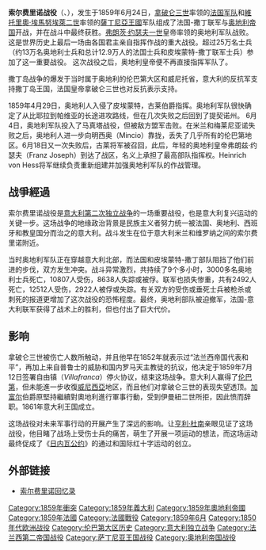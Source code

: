 {{expand|time=2010-01-15T15:54:20+00:00}}
{{Refimprove |time=2008-11-12T05:41:19+00:00 }}
{{Infobox military conflict
| conflict=索尔费里诺战役
| partof=[[第二次義大利獨立戰爭|第二次義大利獨立戰爭]]
| image=[[File:Yvon_Bataille_de_Solferino_Compiegne.jpg|300px]]
| caption=索尔费里诺战役
| date=1859年6月24日
| place=[[蘇法利諾|索尔费里诺]], [[倫巴第-威尼西亞王國|倫巴第-威尼西亞王國]]<br><small>（今日[[義大利|義大利]]境內的[[倫巴第|倫巴第]]）</small>
| coordinates={{Coord|45|22|2|N|10|33|59|E|type:event_region:IT_scale:50000|display=inline,title}}
| result=法薩聯軍獲勝<br>自由鎮停戰協定（1859年7月12日）
| combatant1={{flagicon|France}} [[法蘭西第二帝國|法國]]<br>{{flagicon|Kingdom of Sardinia|1848}} [[薩丁尼亞王國|薩丁尼亞]]
| combatant2={{flagicon|Austrian Empire}} [[奧地利帝國|奧地利]]
| commander1={{flagicon|France}} [[拿破崙三世|拿破崙三世<br>「法蘭西皇帝」]]<br>{{flagicon|Kingdom of Sardinia|1848}} [[維托里奧·埃馬努埃萊二世|維托里奧·埃馬努埃萊二世<br>「薩丁尼亞國王」]]
| commander2={{flagicon|Austrian Empire}} [[法蘭茲·約瑟夫一世|法蘭茲·約瑟夫一世<br>「奧地利皇帝」]]
| strength1={{flagicon|France|1830}}：82,935名步兵<br>9,162名騎兵<br>240門火砲<br>{{flagicon|Kingdom of Sardinia|1848}}：37,174名步兵<br>1,562名騎兵<br>80門火砲<br>'''總共''':<br>130,833人{{sfn|Brooks|2009|p=61}}<br>320門火砲
| strength2={{flagicon|Austrian Empire}}：119,783名步兵<br>9,490名騎兵<br>429門火砲<br>'''總共''':129,273人<br>429門火砲{{sfn|Brooks|2009|p=61}}<ref name=HUM>{{cite book|title=Auf den Spuren des Doppeladlers |first=Humbert |last=Fink |year=1994 |place=Berlin}}</ref>
| casualties1={{flagicon|France|1830}}：1,622人死亡<br>8,530人受傷<br>1,518人失蹤<ref name=FVH/><br>{{flagicon|Kingdom of Sardinia|1848}}：691人死亡<br>3,572人受傷<br>1,258人失蹤<ref name=FVH/><br>'''總共''':<br>17,191人死傷或失蹤
| casualties2={{flagicon|Austrian Empire}}：2,386人死亡<br>10,634人受傷<br>9,290人失蹤<br>'''總共''':<br>22,310人死傷或失蹤<ref name=FVH>Osterreichischen Militarischen Zeitschrift: ''Der Feldzug des Kaisers Napoleon 3. in Italien im Jahre 1859'' (1865) (German translation of ''Campagne de l'Empereur Napoleon III en Italie''.)</ref>
}}

{{Campaignbox Austro Sardinian War}}'''索尔费里诺战役'''（{{lang-fr|Bataille de Solférino}}、{{lang-it|Battaglia di Solferino e San Martino}}），发生于1859年6月24日，[[拿破仑三世|拿破仑三世]]率领的[[法国军队|法国军队]]和[[維托里奧·埃馬努埃萊二世|維托里奧·埃馬努埃萊二世]]率领的[[薩丁尼亞王國|薩丁尼亞王國]]军队组成了法国-撒丁联军与[[奥地利帝国|奥地利帝国]]开战，并在战斗中最终获胜。[[弗朗茨·约瑟夫一世|弗朗茨·约瑟夫一世]]皇帝率领的奥地利军队战败。这是世界历史上最后一场由各国君主亲自指挥作战的重大战役。超过25万名士兵（约13万名奥地利士兵和总计12.9万人的法国士兵和皮埃蒙特-撒丁联军士兵）参加了这一重要战役。<!-- 这是1913年莱比锡战役之后最大的一场战役。 -->这次战役之后，奥地利皇帝便不再直接指挥军队了。

撒丁岛战争的爆发于当时属于奥地利的伦巴第大区和威尼托省，意大利的反抗军支持撒丁岛王国，法国皇帝拿破仑三世也对反抗表示支持。

1859年4月29日，奥地利人入侵了皮埃蒙特，古莱伯爵指挥。奥地利军队很快确定了从比耶拉到帕维亚的长途进攻路线，但在几次失败之后回到了提契诺州。 6月4日，奥地利军队投入了马真塔战役，但被敌方盟军击败。在米兰和梅莱尼亚诺失败之后，奥地利人进一步向明西奥（Mincio）靠拢，丢失了几乎所有的伦巴第地区。6月18日又一次失败后，古莱将军被召回，此后，年轻的奥地利皇帝弗朗兹·约瑟夫（Franz Joseph）到达了战区，名义上承担了最高部队指挥权。Heinrich von Hess将军继续负责重新组建并加强奥地利军队的作战管理。

==战爭經過== 

索尔费里诺战役是[[第二次意大利獨立戰爭|意大利第二次独立战争]]的一场重要战役，也是意大利复兴运动的关键一步。这场战争的地缘政治背景是民族主义者努力统一被法国、奥地利、西班牙和教皇国分而治之的意大利。战斗发生在位于意大利米兰和维罗纳之间的索尔费里诺附近。 

当时奥地利军队正在穿越意大利北部，而法国和皮埃蒙特-撒丁部队阻挡了他们前进的步伐，双方发生冲突。战斗异常激烈，共持续了9个多小时，3000多名奥地利士兵死亡，10807人受伤，8638人失踪或被俘。联军也损失惨重，共有2492人死亡，12512人受伤，2922人被俘或失踪。有关双方的受伤或垂死士兵被枪杀或刺死的报道更增加了这次战役的恐怖程度。最终，奥地利部队被迫撤军，法国-意大利联军获得了战术上的胜利，但也付出了巨大代价。

==影响== 

拿破仑三世被伤亡人数所触动，并且他早在1852年就表示过“法兰西帝国代表和平”，再加上来自普鲁士的威胁和国内罗马天主教徒的抗议，他决定于1859年7月12日签署自由镇（''Villafranca''）停火协议，结束这场战争。意大利人赢得了[[伦巴第|伦巴第]]，但未能進一步收復[[威尼西亞|威尼西亞]]地区，而且他们对拿破仑三世的表现失望透顶。[[加富尔|加富尔]]伯爵原堅持繼續對奧地利進行軍事行動，受到伊曼紐二世所拒，因此愤而辞职。1861年意大利王国成立。 

这场战役对未来军事行动的开展产生了深远的影响。让[[亨利·杜南|亨利·杜南]]亲眼见证了这场战役，他目睹了战场上受伤士兵的痛苦，萌生了开展一项运动的想法，而这场运动最终促成了《[[日内瓦公约|日内瓦公约]]》的通过和国际红十字运动的创立。

==外部链接==
* [https://www.icrc.org/chi/resources/documents/publication/p0361.htm 索尔费里诺回忆录]

[[Category:1859年衝突|Category:1859年衝突]]
[[Category:1859年義大利|Category:1859年義大利]]
[[Category:1859年奧地利帝國|Category:1859年奧地利帝國]]
[[Category:1859年法國|Category:1859年法國]]
[[Category:法國戰役|Category:法國戰役]]
[[Category:1859年6月|Category:1859年6月]]
[[Category:1850年代欧洲战役|Category:1850年代欧洲战役]]
[[Category:伦巴第大区历史|Category:伦巴第大区历史]]
[[Category:意大利独立战争|Category:意大利独立战争]]
[[Category:法兰西第二帝国战役|Category:法兰西第二帝国战役]]
[[Category:萨丁尼亚王国战役|Category:萨丁尼亚王国战役]]
[[Category:奥地利帝国战役|Category:奥地利帝国战役]]